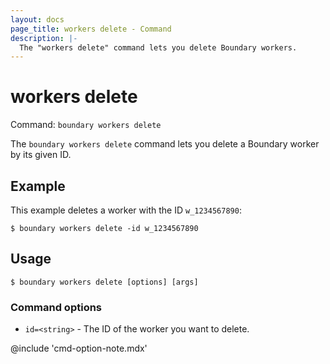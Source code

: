 ```yaml
---
layout: docs
page_title: workers delete - Command
description: |-
  The "workers delete" command lets you delete Boundary workers.
---
```


# workers delete

Command: `boundary workers delete`

The `boundary workers delete` command lets you delete a Boundary worker by its given ID.

## Example

This example deletes a worker with the ID `w_1234567890`:

```shell-session
$ boundary workers delete -id w_1234567890
```

## Usage

<CodeBlockConfig hideClipboard>

```shell-session
$ boundary workers delete [options] [args]
```

</CodeBlockConfig>

### Command options

- `id=<string>` - The ID of the worker you want to delete.

@include 'cmd-option-note.mdx'